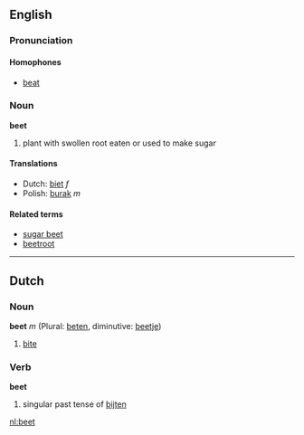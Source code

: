 ==English==
===Pronunciation===

====Homophones====
*[[beat]]

===Noun===
'''beet'''

#plant with swollen root eaten or used to make sugar

====Translations====
*Dutch: [[biet]] ''f''
*Polish: [[burak]] ''m''
====Related terms====
*[[sugar beet]]
*[[beetroot]]

----
==Dutch==
===Noun===
'''beet''' ''m'' (Plural: [[beten]], diminutive: [[beetje]])

# [[bite]]

===Verb===
'''beet'''

# singular past tense of [[bijten]]

[[nl:beet]]